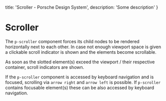 
  title: 'Scroller - Porsche Design System',
  description: 'Some description'
}

# Scroller <ComponentStatus tagName="p-scroller"></ComponentStatus>

The `p-scroller` component forces its child nodes to be rendered horizontally next to each other. In case not enough
viewport space is given a clickable scroll indicator is shown and the elements become scrollable.

As soon as the slotted element(s) exceed the viewport / their respective container, scroll indicators are shown.

If the `p-scroller` component is accessed by keyboard navigation and is focused, scrolling via `arrow right` and
`arrow left` is possible. If `p-scroller` contains focusable element(s) these can be also accessed by keyboard
navigation.

<Configurator tagName="p-scroller" story={scrollerStory} />